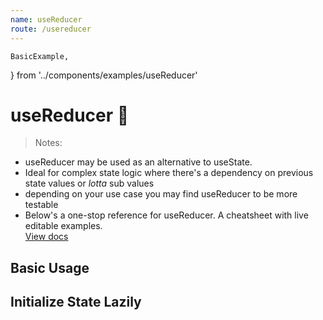 ```yaml
---
name: useReducer
route: /usereducer
---
```



    BasicExample,
} from '../components/examples/useReducer'


# useReducer 🦖
 
> Notes: 
- useReducer may be used as an alternative to useState. 
- Ideal for complex state logic  where there's a dependency on previous state values or *lotta* sub values
- depending on your use case you may find useReducer to be more testable 
- Below's a one-stop reference for useReducer. A cheatsheet with live editable examples.    
[View docs](https://reactjs.org/docs/hooks-reference.html#usereducer) 

## Basic Usage  
<Editor noInline code={BasicExample}/>

## Initialize State Lazily 
